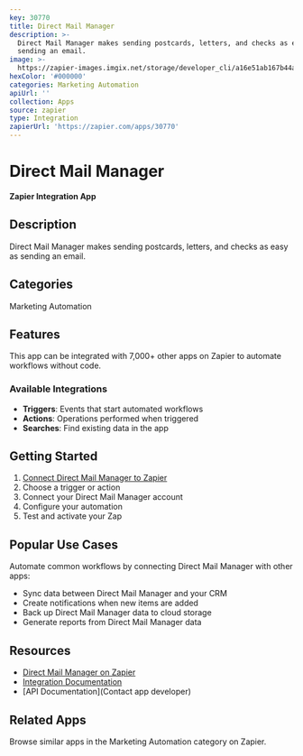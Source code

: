 ```yaml
---
key: 30770
title: Direct Mail Manager
description: >-
  Direct Mail Manager makes sending postcards, letters, and checks as easy as
  sending an email.
image: >-
  https://zapier-images.imgix.net/storage/developer_cli/a16e51ab167b44a2edfb3b618ec0b22a.png?auto=format%2Ccompress&ixlib=python-3.0.0&q=50
hexColor: '#000000'
categories: Marketing Automation
apiUrl: ''
collection: Apps
source: zapier
type: Integration
zapierUrl: 'https://zapier.com/apps/30770'
---
```

# Direct Mail Manager

**Zapier Integration App**

## Description

Direct Mail Manager makes sending postcards, letters, and checks as easy as sending an email.

## Categories

Marketing Automation

## Features

This app can be integrated with 7,000+ other apps on Zapier to automate workflows without code.

### Available Integrations

- **Triggers**: Events that start automated workflows
- **Actions**: Operations performed when triggered
- **Searches**: Find existing data in the app

## Getting Started

1. [Connect Direct Mail Manager to Zapier](https://zapier.com/apps/30770)
2. Choose a trigger or action
3. Connect your Direct Mail Manager account
4. Configure your automation
5. Test and activate your Zap

## Popular Use Cases

Automate common workflows by connecting Direct Mail Manager with other apps:

- Sync data between Direct Mail Manager and your CRM
- Create notifications when new items are added
- Back up Direct Mail Manager data to cloud storage
- Generate reports from Direct Mail Manager data

## Resources

- [Direct Mail Manager on Zapier](https://zapier.com/apps/30770)
- [Integration Documentation](https://zapier.com/apps/30770/integrations)
- [API Documentation](Contact app developer)

## Related Apps

Browse similar apps in the Marketing Automation category on Zapier.
